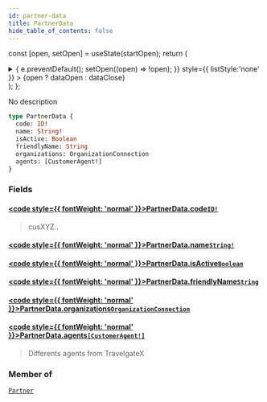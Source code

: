 ```yaml
---
id: partner-data
title: PartnerData
hide_table_of_contents: false
---
```






const [open, setOpen] = useState(startOpen);
return (
<details {...(open ? { open: true } : {})} className="details" style={{ border:'none', boxShadow:'none', background:'var(--ifm-background-color)' }}>
<summary
onClick={(e) => {
e.preventDefault();
setOpen((open) => !open);
}}
style={{ listStyle:'none' }} >
{open ? dataOpen : dataClose}
</summary>
{open && children}
</details>
);
};

No description

```graphql
type PartnerData {
  code: ID!
  name: String!
  isActive: Boolean
  friendlyName: String
  organizations: OrganizationConnection
  agents: [CustomerAgent!]
}
```

### Fields

#### [<code style={{ fontWeight: 'normal' }}>PartnerData.<b>code</b></code>](#)<Bullet />[`ID!`](/api/scalars/id) <Badge class="badge badge--secondary" text="non-null"/> <Badge class="badge badge--secondary" text="scalar"/>

> cusXYZ..

#### [<code style={{ fontWeight: 'normal' }}>PartnerData.<b>name</b></code>](#)<Bullet />[`String!`](/api/scalars/string) <Badge class="badge badge--secondary" text="non-null"/> <Badge class="badge badge--secondary" text="scalar"/>

>

#### [<code style={{ fontWeight: 'normal' }}>PartnerData.<b>isActive</b></code>](#)<Bullet />[`Boolean`](/api/scalars/boolean) <Badge class="badge badge--secondary" text="scalar"/>

>

#### [<code style={{ fontWeight: 'normal' }}>PartnerData.<b>friendlyName</b></code>](#)<Bullet />[`String`](/api/scalars/string) <Badge class="badge badge--secondary" text="scalar"/>

>

#### [<code style={{ fontWeight: 'normal' }}>PartnerData.<b>organizations</b></code>](#)<Bullet />[`OrganizationConnection`](/api/objects/organization-connection) <Badge class="badge badge--secondary" text="object"/>

>

#### [<code style={{ fontWeight: 'normal' }}>PartnerData.<b>agents</b></code>](#)<Bullet />[`[CustomerAgent!]`](/api/objects/customer-agent) <Badge class="badge badge--secondary" text="list"/> <Badge class="badge badge--secondary" text="object"/>

> Differents agents from TravelgateX

### Member of

[`Partner`](/api/objects/partner) <Badge class="badge badge--secondary" text="object"/>
